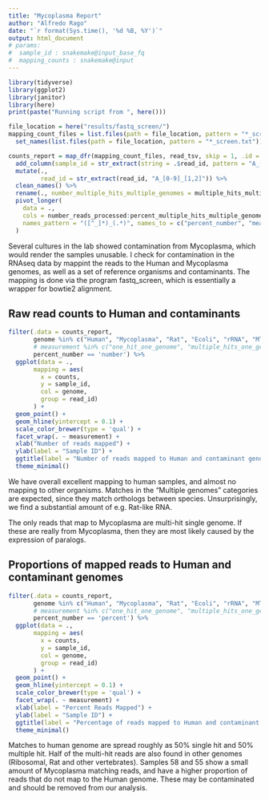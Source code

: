 ```yaml
---
title: "Mycoplasma Report"
author: "Alfredo Rago"
date: "`r format(Sys.time(), '%d %B, %Y')`"
output: html_document
# params: 
#  sample_id : snakemake@input_base_fq
#  mapping_counts : snakemake@input
---
```


```r
library(tidyverse)
library(ggplot2)
library(janitor)
library(here)
print(paste("Running script from ", here()))
```

```r
file_location = here("results/fastq_screen/")
mapping_count_files = list.files(path = file_location, pattern = "*_screen.txt", full.names = T) %>% 
  set_names(list.files(path = file_location, pattern = "*_screen.txt"))

counts_report = map_dfr(mapping_count_files, read_tsv, skip = 1, .id = "read_id") %>%
  add_column(sample_id = str_extract(string = .$read_id, pattern = "A_[0-9]{1,2}"), .after = 1) %>% 
  mutate(., 
         read_id = str_extract(read_id, "A_[0-9]_[1,2]")) %>% 
  clean_names() %>% 
  rename(., number_multiple_hits_multiple_genomes = multiple_hits_multiple_genomes) %>% 
  pivot_longer(
    data = ., 
    cols = number_reads_processed:percent_multiple_hits_multiple_genomes, 
    names_pattern = "([^_]*)_(.*)", names_to = c("percent_number", "measurement"), values_to = "counts"
  )

```

Several cultures in the lab showed contamination from Mycoplasma, which would render the samples unusable.
I check for contamination in the RNAseq data by mappint the reads to the Human and Mycoplasma genomes, as well as a set of reference organisms and contaminants.
The mapping is done via the program fastq_screen, which is essentially a wrapper for bowtie2 alignment.

## Raw read counts to Human and contaminants


```r
filter(.data = counts_report, 
       genome %in% c("Human", "Mycoplasma", "Rat", "Ecoli", "rRNA", "MT", "Adapters"),
       # measurement %in% c("one_hit_one_genome", "multiple_hits_one_genome"),
       percent_number == 'number') %>% 
  ggplot(data = ., 
       mapping = aes(
         x = counts, 
         y = sample_id, 
         col = genome,
         group = read_id)
       ) +
  geom_point() +
  geom_hline(yintercept = 0.1) +
  scale_color_brewer(type = 'qual') +
  facet_wrap(. ~ measurement) +
  xlab("Number of reads mapped") +
  ylab(label = "Sample ID") +
  ggtitle(label = "Number of reads mapped to Human and contaminant genomes") +
  theme_minimal()

```

We have overall excellent mapping to human samples, and almost no mapping to other organisms. Matches in the "Multiple genomes" categories are expected, since they match orthologs between species. Unsurprisingly, we find a substantial amount of e.g. Rat-like RNA. 

The only reads that map to Mycoplasma are multi-hit single genome. If these are really from Mycoplasma, then they are most likely caused by the expression of paralogs.


## Proportions of mapped reads to Human and contaminant genomes

```r
filter(.data = counts_report, 
       genome %in% c("Human", "Mycoplasma", "Rat", "Ecoli", "rRNA", "MT", "Adapters"),
       # measurement %in% c("one_hit_one_genome", "multiple_hits_one_genome"),
       percent_number == 'percent') %>% 
  ggplot(data = ., 
       mapping = aes(
         x = counts, 
         y = sample_id, 
         col = genome,
         group = read_id)
       ) +
  geom_point() +
  geom_hline(yintercept = 0.1) +
  scale_color_brewer(type = 'qual') +
  facet_wrap(. ~ measurement) +
  xlab(label = "Percent Reads Mapped") +
  ylab(label = "Sample ID") +
  ggtitle(label = "Percentage of reads mapped to Human and contaminant genomes") +
  theme_minimal()
```

Matches to human genome are spread roughly as 50% single hit and 50% multiple hit. Half of the multi-hit reads are also found in other genomes (Ribosomal, Rat and other vertebrates).
Samples 58 and 55 show a small amount of Mycoplasma matching reads, and have a higher proportion of reads that do not map to the Human genome. These may be contaminated and should be removed from our analysis.

